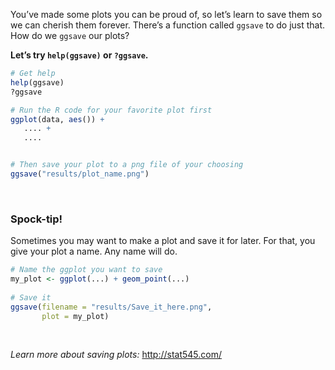 
You've made some plots you can be proud of, so let's learn to save them so we can cherish them forever. There's a function called `ggsave` to do just that. How do we `ggsave` our plots? 

__Let's try `help(ggsave)` or `?ggsave`.__

```{r ggsave, eval = F, echo = T}
# Get help
help(ggsave)
?ggsave

# Run the R code for your favorite plot first
ggplot(data, aes()) +
   .... +
   ....


# Then save your plot to a png file of your choosing
ggsave("results/plot_name.png")
```

<br>

<div class="note">
### <i class="fas fa-hand-spock"></i> Spock-tip! {-}

Sometimes you may want to make a plot and save it for later. For that, you give your plot a name. Any name will do.

```{r ggsave-objects, eval = F, echo = T}
# Name the ggplot you want to save
my_plot <- ggplot(...) + geom_point(...)
  
# Save it
ggsave(filename = "results/Save_it_here.png", 
       plot = my_plot)
```
</div>

<br>

_Learn more about saving plots:_ [http://stat545.com/](http://stat545.com/block017_write-figure-to-file.html)

<br>

